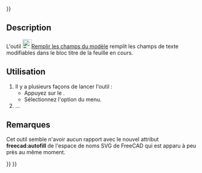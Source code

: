 <languages/>
{{UnfinishedDocu{{#translation:}}}}

{{Docnav/fr
|[[TechDraw_PageTemplate/fr|Feuille à partir d'un modèle]]
|[[TechDraw_RedrawPage/fr|Redessiner une feuille]]
|[[TechDraw_Workbench/fr|Atelier TechDraw]]
|IconL=TechDraw_PageTemplate.svg
|IconR=TechDraw_RedrawPage.svg
|IconC=Workbench_TechDraw.svg
}}


{{GuiCommand/fr
|Name=TechDraw FillTemplateFields
|Name/fr=TechDraw Remplir les champs du modèle
|MenuLocation=TechDraw → Feuille → Mettre à jour les champs du modèle
|Workbenches=[[TechDraw_Workbench/fr|TechDraw]]
|Version=0.20
|SeeAlso=
}}

==Description==

L'outil [[Image:TechDraw_FillTemplateFields.svg|24px]][[TechDraw_FillTemplateFields/fr|Remplir les champs du modèle]] remplit les champs de texte modifiables dans le bloc titre de la feuille en cours. 

<span id="Usage"></span>
==Utilisation==

# Il y a plusieurs façons de lancer l'outil :
#* Appuyez sur le {{Button|[[Image:TechDraw_FillTemplateFields.svg|16px]] [[TechDraw_FillTemplateFields/fr|Mettre à jour les champs du modèle]]}}.
#* Sélectionnez l'option {{MenuCommand|TechDraw → Feuille → [[Image:TechDraw_FillTemplateFields.svg|16px]] Mettre à jour les champs du modèle}} du menu.
# ...

<span id="Notes"></span>
==Remarques==

Cet outil semble n'avoir aucun rapport avec le nouvel attribut '''freecad:autofill''' de l'espace de noms SVG de FreeCAD qui est apparu à peu près au même moment. 

{{Docnav/fr
|[[TechDraw_PageTemplate/fr|Feuille à partir d'un modèle]]
|[[TechDraw_RedrawPage/fr|Redessiner une feuille]]
|[[TechDraw_Workbench/fr|Atelier TechDraw]]
|IconL=TechDraw_PageTemplate.svg
|IconR=TechDraw_RedrawPage.svg
|IconC=Workbench_TechDraw.svg
}}

{{TechDraw Tools navi{{#translation:}}}}
{{Userdocnavi{{#translation:}}}}
{{clear}}